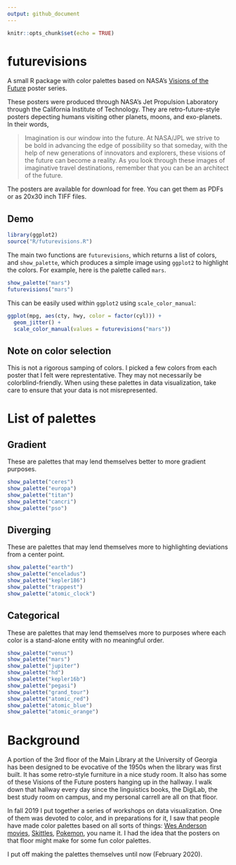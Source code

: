 ```yaml
---
output: github_document
---
```


```r
knitr::opts_chunk$set(echo = TRUE)
```

# futurevisions

A small R package with color palettes based on NASA's [Visions of the Future](https://www.jpl.nasa.gov/visions-of-the-future/) poster series. 

These posters were produced through NASA's Jet Propulsion Laboratory through the California Institute of Technology. They are retro-future-style posters depecting humans visiting other planets, moons, and exo-planets. In their words, 

> Imagination is our window into the future. At NASA/JPL we strive to be bold in advancing the edge of possibility so that someday, with the help of new generations of innovators and explorers, these visions of the future can become a reality. As you look through these images of imaginative travel destinations, remember that you can be an architect of the future.

The posters are available for download for free. You can get them as PDFs or as 20x30 inch TIFF files. 

## Demo

```r
library(ggplot2)
source("R/futurevisions.R")
```

The main two functions are `futurevisions`, which returns a list of colors, and `show_palette`, which produces a simple image using `ggplot2` to highlight the colors. For example, here is the palette called `mars`. 

```r
show_palette("mars")
futurevisions("mars")
```

This can be easily used within `ggplot2` using `scale_color_manual`:

```r
ggplot(mpg, aes(cty, hwy, color = factor(cyl))) +
  geom_jitter() +
  scale_color_manual(values = futurevisions("mars"))
```

## Note on color selection 

This is not a rigorous samping of colors. I picked a few colors from each poster that I felt were represtentative. They may not necessarily be colorblind-friendly. When using these palettes in data visualization, take care to ensure that your data is not misrepresented. 

# List of palettes

## Gradient

These are palettes that may lend themselves better to more gradient purposes. 

```r
show_palette("ceres")
show_palette("europa")
show_palette("titan")
show_palette("cancri")
show_palette("pso")
```


## Diverging

These are palettes that may lend themselves more to highlighting deviations from a center point.  

```r
show_palette("earth")
show_palette("enceladus")
show_palette("kepler186")
show_palette("trappest")
show_palette("atomic_clock")
```

## Categorical 

These are palettes that may lend themselves more to purposes where each color is a stand-alone entity with no meaningful order.

```r
show_palette("venus")
show_palette("mars")
show_palette("jupiter")
show_palette("hd")
show_palette("kepler16b")
show_palette("pegasi")
show_palette("grand_tour")
show_palette("atomic_red")
show_palette("atomic_blue")
show_palette("atomic_orange")
```


# Background

A portion of the 3rd floor of the Main Library at the University of Georgia has been designed to be evocative of the 1950s when the library was first built. It has some retro-style furniture in a nice study room. It also has some of these Visions of the Future posters hanging up in the hallway. I walk down that hallway every day since the linguistics books, the DigiLab, the best study room on campus, and my personal carrell are all on that floor. 

In fall 2019 I put together a series of workshops on data visualization. One of them was devoted to color, and in preparations for it, I saw that people have made color palettes based on all sorts of things: [Wes Anderson movies](https://www.designcontest.com/blog/inspiration-gallery-wes-anderson-color-palettes/), [Skittles](http://alyssafrazee.com/2014/03/06/RSkittleBrewer.html), [Pokemon](http://pokepalettes.com), you name it. I had the idea that the posters on that floor might make for some fun color palettes. 

I put off making the palettes themselves until now (February 2020). 



